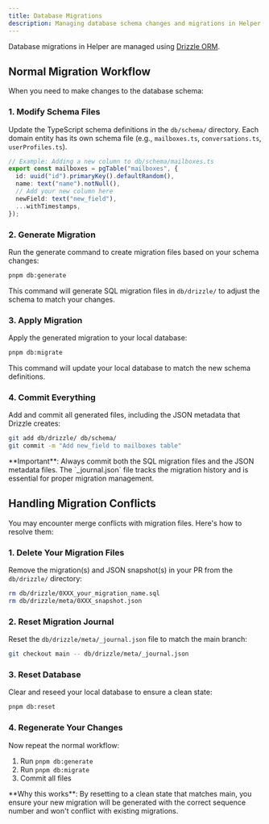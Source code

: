 ```yaml
---
title: Database Migrations
description: Managing database schema changes and migrations in Helper
---
```


Database migrations in Helper are managed using [Drizzle ORM](https://orm.drizzle.team/).

## Normal Migration Workflow

When you need to make changes to the database schema:

### 1. Modify Schema Files

Update the TypeScript schema definitions in the `db/schema/` directory. Each domain entity has its own schema file (e.g., `mailboxes.ts`, `conversations.ts`, `userProfiles.ts`).

```typescript title="mailboxes.ts"
// Example: Adding a new column to db/schema/mailboxes.ts
export const mailboxes = pgTable("mailboxes", {
  id: uuid("id").primaryKey().defaultRandom(),
  name: text("name").notNull(),
  // Add your new column here
  newField: text("new_field"),
  ...withTimestamps,
});
```

### 2. Generate Migration

Run the generate command to create migration files based on your schema changes:

```bash title="terminal"
pnpm db:generate
```

This command will generate SQL migration files in `db/drizzle/` to adjust the schema to match your changes.

### 3. Apply Migration

Apply the generated migration to your local database:

```bash title="terminal"
pnpm db:migrate
```

This command will update your local database to match the new schema definitions.

### 4. Commit Everything

Add and commit all generated files, including the JSON metadata that Drizzle creates:

```bash title="terminal"
git add db/drizzle/ db/schema/
git commit -m "Add new_field to mailboxes table"
```

<Callout>
  **Important**: Always commit both the SQL migration files and the JSON metadata files. The `_journal.json` file tracks
  the migration history and is essential for proper migration management.
</Callout>

## Handling Migration Conflicts

You may encounter merge conflicts with migration files. Here's how to resolve them:

### 1. Delete Your Migration Files

Remove the migration(s) and JSON snapshot(s) in your PR from the `db/drizzle/` directory:

```bash title="terminal"
rm db/drizzle/0XXX_your_migration_name.sql
rm db/drizzle/meta/0XXX_snapshot.json
```

### 2. Reset Migration Journal

Reset the `db/drizzle/meta/_journal.json` file to match the main branch:

```bash title="terminal"
git checkout main -- db/drizzle/meta/_journal.json
```

### 3. Reset Database

Clear and reseed your local database to ensure a clean state:

```bash title="terminal"
pnpm db:reset
```

### 4. Regenerate Your Changes

Now repeat the normal workflow:

1. Run `pnpm db:generate`
2. Run `pnpm db:migrate`
3. Commit all files

<Callout>
  **Why this works**: By resetting to a clean state that matches main, you ensure your new migration will be generated
  with the correct sequence number and won't conflict with existing migrations.
</Callout>

